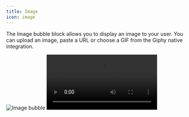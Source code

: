 ```yaml
---
title: Image
icon: image
---
```


The Image bubble block allows you to display an image to your user. You can upload an image, paste a URL or choose a GIF from the Giphy native integration.

<Tabs>
  <Tab title="Flow">
    <Frame style={{ maxWidth: '400px' }}>
      <img
        src="/images/blocks/bubbles/image.png"
        alt="Image bubble"
        className="rounded-lg"
      />
    </Frame>
  </Tab>
  <Tab title="Bot">
    <video
      style={{ maxWidth: '400px' }}
      controls
      autoPlay
      className="rounded-lg"
      src="/images/blocks/bubbles/image-chat.mp4"
    ></video>
  </Tab>
</Tabs>
